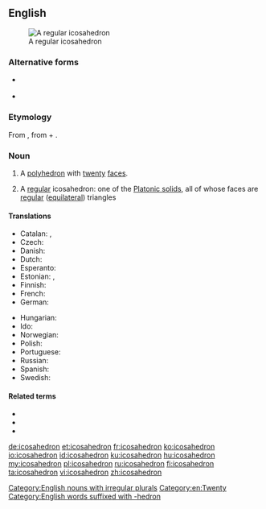 ==English==
{{wikipedia}}
[[Image:120px-Icosahedron-slowturn.gif|thumb|A regular icosahedron]]

===Alternative forms===
* {{l|en|eicosaedrum}} {{qualifier|obsolete}}
* {{l|en|icosaedrum}} {{qualifier|obsolete}}

===Etymology===
From {{etyl|grc|en}} {{m|grc|εἰκοσάεδρον}}, from {{m|grc|εἴκοσι||twenty}} + {{m|grc|ἕδρα||face of a geometrical solid}}.

===Noun===
{{en-noun|icosahedra|icosahedrons}}

# {{label|en|geometry}} A [[polyhedron]] with [[twenty]] [[face]]s.
# {{label|en|geometry|specifically}} A [[regular]] icosahedron: one of the [[Platonic solid]]s, all of whose faces are [[regular]] ([[equilateral]]) triangles

====Translations====
{{trans-top|a polyhedron}}
* Catalan: {{t|ca|icosaedre|m}}, {{t|ca|icosàedre|m}}
* Czech: {{t|cs|dvacetistěn|m}}
* Danish: {{t|da|ikosaeder|n}}
* Dutch: {{t|nl|regelmatig twintigvlak|n}}
* Esperanto: {{t|eo|dudekedro}}
* Estonian: {{t+|et|ikosaeeder}}, {{t+|et|kakskümmendtahukas}}
* Finnish: {{t+|fi|ikosaedri}}
* French: {{t+|fr|icosaèdre|m}}
* German: {{t+|de|Ikosaeder|m|n}}
{{trans-mid}}
* Hungarian: {{t+|hu|ikozaéder}}
* Ido: {{t+|io|ikosaedro}}
* Norwegian: {{t|no|ikosaeder|n}}
* Polish: {{t|pl|dwudziestościan foremny|m}}
* Portuguese: {{t+|pt|icosaedro|m}}
* Russian: {{t+|ru|икоса́эдр|m}}
* Spanish: {{t+|es|icosaedro|m}}
* Swedish: {{t+|sv|ikosaeder|c}}
{{trans-bottom}}

====Related terms====
* {{l|en|icosahedral}}
* {{l|en|icosahedrite}}
* {{l|en|truncated icosahedron}}

[[Category:English nouns with irregular plurals]]
[[Category:en:Twenty]]
[[Category:English words suffixed with -hedron]]

[[de:icosahedron]]
[[et:icosahedron]]
[[fr:icosahedron]]
[[ko:icosahedron]]
[[io:icosahedron]]
[[id:icosahedron]]
[[ku:icosahedron]]
[[hu:icosahedron]]
[[my:icosahedron]]
[[pl:icosahedron]]
[[ru:icosahedron]]
[[fi:icosahedron]]
[[ta:icosahedron]]
[[vi:icosahedron]]
[[zh:icosahedron]]